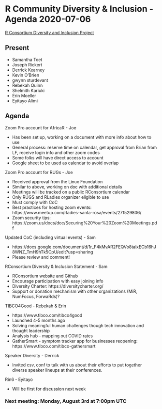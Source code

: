 # R Community Diversity & Inclusion - Agenda 2020-07-06

[R Consortium Diversity and Inclusion Project](https://www.r-consortium.org/projects/r-community-diversity-and-inclusion)

## Present

- Samantha Toet
- Joseph Rickert
- Derrick Kearney
- Kevin O’Brien
- gwynn sturdevant
- Rebekah Quinn
- Shelmith Kariuki
- Erin Moeller
- Eyitayo Alimi

## Agenda

Zoom Pro account for AfricaR - Joe

- Has been set up, working on a document with more info about how to use 
- General process: reserve time on calendar, get approval from Brian from LF, receive login info and other zoom codes
- Some folks will have direct access to account 
- Google sheet to be used as calendar to avoid overlap 
  
Zoom Pro account for RUGs - Joe

- Received approval from the Linux Foundation
- Similar to above, working on doc with additional details 
- Meetings will be tracked on a public RConsortium calendar 
- Only RUGS and RLadies organizer eligible to use
- Must comply with CoC
- Best practices for hosting zoom events: https://www.meetup.com/rladies-santa-rosa/events/271529806/
- Zoom security tips: https://zoom.us/docs/doc/Securing%20Your%20Zoom%20Meetings.pdf

Updated CoC (including virtual events) - Sam

- https://docs.google.com/document/d/1r_F4kMvAR2FEQVo8talxECb16hJ8WNZ_TmH9hTk5CpU/edit?usp=sharing
- Please review and comment! 
  
RConsortium Diversity & Inclusion Statement - Sam

- RConsortium website and Github
- Encourage participation with easy joining info 
- Diversity Charter: https://diversitycharter.org/
- Support or donation mechanism with other organizations (MiR, NumFocus, ForwaRds)?

TIBCO4Good - Rebekah & Erin

- https://www.tibco.com/tibco4good
- Launched 4-5 months ago
- Solving meaningful human challenges though tech innovation and thought leadership
- Analysis hub - mapping out COVID rates 
- GatherSmart - symptom tracker app for businesses reopening: https://www.tibco.com/tibco-gathersmart

Speaker Diversity - Derrick

- Invited csv, conf to talk with us about their efforts to put together diverse speaker lineups at their conferences. 

Rin6 - Eyitayo

- Will be first for discussion next week 
  
### Next meeting: Monday, August 3rd at 7:00pm UTC

